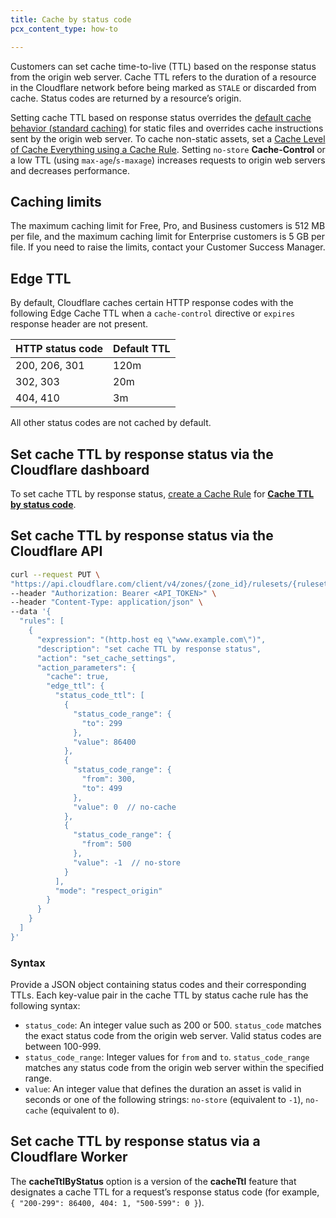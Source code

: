 ```yaml
---
title: Cache by status code
pcx_content_type: how-to

---
```


Customers can set cache time-to-live (TTL) based on the response status from the origin web server. Cache TTL refers to the duration of a resource in the Cloudflare network before being marked as `STALE` or discarded from cache. Status codes are returned by a resource’s origin.

Setting cache TTL based on response status overrides the [default cache behavior (standard caching)](/cache/concepts/default-cache-behavior/) for static files and overrides cache instructions sent by the origin web server. To cache non-static assets, set a [Cache Level of Cache Everything using a Cache Rule](/cache/how-to/cache-rules/create-api/#example-requests). Setting `no-store` **Cache-Control** or a low TTL (using `max-age`/`s-maxage`) increases requests to origin web servers and decreases performance.

## Caching limits

The maximum caching limit for Free, Pro, and Business customers is 512 MB per file, and the maximum caching limit for Enterprise customers is 5 GB per file. If you need to raise the limits, contact your Customer Success Manager.

## Edge TTL

By default, Cloudflare caches certain HTTP response codes with the following Edge Cache TTL when a `cache-control` directive or `expires` response header are not present.

| HTTP status code | Default TTL |
| ---------------- | ----------- |
| 200, 206, 301    | 120m        |
| 302, 303         | 20m         |
| 404, 410         | 3m          |

All other status codes are not cached by default.

## Set cache TTL by response status via the Cloudflare dashboard

To set cache TTL by response status, [create a Cache Rule](/cache/how-to/cache-rules/) for [**Cache TTL by status code**](/cache/how-to/cache-rules/settings/#edge-ttl).

## Set cache TTL by response status via the Cloudflare API

```bash title="Request"
curl --request PUT \
"https://api.cloudflare.com/client/v4/zones/{zone_id}/rulesets/{ruleset_id}" \
--header "Authorization: Bearer <API_TOKEN>" \
--header "Content-Type: application/json" \
--data '{
  "rules": [
    {
      "expression": "(http.host eq \"www.example.com\")",
      "description": "set cache TTL by response status",
      "action": "set_cache_settings",
      "action_parameters": {
        "cache": true,
        "edge_ttl": {
          "status_code_ttl": [
            {
              "status_code_range": {
                "to": 299
              },
              "value": 86400
            },
            {
              "status_code_range": {
                "from": 300,
                "to": 499
              },
              "value": 0  // no-cache
            },
            {
              "status_code_range": {
                "from": 500
              },
              "value": -1  // no-store
            }
          ],
          "mode": "respect_origin"
        }
      }
    }
  ]
}'
```

### Syntax

Provide a JSON object containing status codes and their corresponding TTLs. Each key-value pair in the cache TTL by status cache rule has the following syntax:

* `status_code`: An integer value such as 200 or 500. `status_code` matches the exact status code from the origin web server. Valid status codes are between 100-999.
* `status_code_range`: Integer values for `from` and `to`. `status_code_range` matches any status code from the origin web server within the specified range.
* `value`: An integer value that defines the duration an asset is valid in seconds or one of the following strings: `no-store` (equivalent to `-1`), `no-cache` (equivalent to `0`).

## Set cache TTL by response status via a Cloudflare Worker

The **cacheTtlByStatus** option is a version of the **cacheTtl** feature that designates a cache TTL for a request’s response status code (for example, `{ "200-299": 86400, 404: 1, "500-599": 0 }`).
